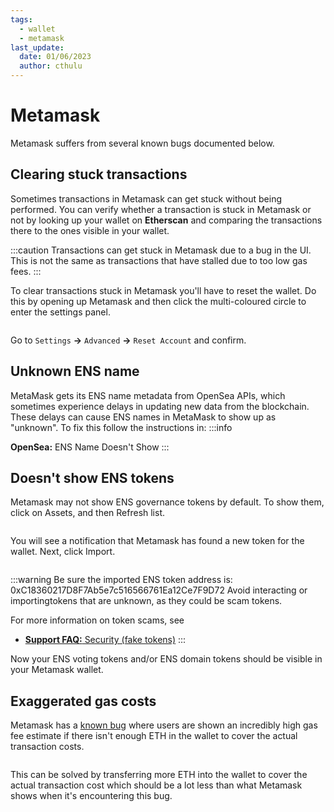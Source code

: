```yaml
---
tags:
  - wallet
  - metamask
last_update:
  date: 01/06/2023
  author: cthulu
---
```


# Metamask
Metamask suffers from several known bugs documented below.

## Clearing stuck transactions
Sometimes transactions in Metamask can get stuck without being performed. You can verify whether a transaction is stuck in Metamask or not by looking up your wallet on <Link to="https://etherscan.io"><b>Etherscan</b></Link> and comparing the transactions there to the ones visible in your wallet.

:::caution
Transactions can get stuck in Metamask due to a bug in the UI. This is not the same as transactions that have stalled due to too low gas fees.
:::

To clear transactions stuck in Metamask you'll have to reset the wallet. Do this by opening up Metamask and then click the multi-coloured circle to enter the settings panel.
<ImageWindow title="Metamask wallet browser extension">
  <p align="center">
    <Image img="/img/metamask-stuck1.webp" width={400}/>
  </p>
</ImageWindow>

Go to `Settings` **→** `Advanced` **→** `Reset Account` and confirm.

## Unknown ENS name
MetaMask gets its ENS name metadata from OpenSea APIs, which sometimes experience delays in updating new data from the blockchain. These delays can cause ENS names in MetaMask to show up as "unknown".
To fix this follow the instructions in:
:::info
<Link to="/docs/faq/marketplaces/opensea#ens-name-doesnt-show">
  <b>OpenSea:</b> ENS Name Doesn't Show
</Link>
:::

## Doesn't show ENS tokens
Metamask may not show ENS governance tokens by default. To show them, click on Assets, and then Refresh list.
<ImageWindow title="Metamask wallet browser extension">
  <p align="center">
    <Image img="/img/metamask-refreshlist.png"/>
  </p>
</ImageWindow>

You will see a notification that Metamask has found a new token for the wallet. Next, click Import.
<ImageWindow title="Metamask wallet browser extension">
  <p align="center">
    <Image img="/img/metamask-unknown3.png"/>
  </p>
</ImageWindow>

:::warning
Be sure the imported ENS token address is: 0xC18360217D8F7Ab5e7c516566761Ea12Ce7F9D72
Avoid interacting or importingtokens that are unknown, as they could be scam tokens.

For more information on token scams, see
 - [**Support FAQ:** Security (fake tokens)](/docs/faq/security#the-fake-token-scam)
:::

Now your ENS voting tokens and/or ENS domain tokens should be visible in your Metamask wallet.

## Exaggerated gas costs
Metamask has a [known bug](https://github.com/MetaMask/metamask-extension/issues/13135) where users are shown an incredibly high gas fee estimate if there isn't enough ETH in the wallet to cover the actual transaction costs.

<ImageWindow title="Metamask wallet browser extension">
  <p align="center">
    <Image img="/img/metamask-exaggerated1.webp"/>
  </p>
</ImageWindow>

This can be solved by transferring more ETH into the wallet to cover the actual transaction cost which should be a lot less than what Metamask shows when it's encountering this bug.
